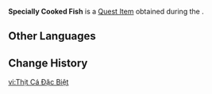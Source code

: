 {{Item Infobox
|id          = 120487
|image       = Item Fish.png
|type        = Quest Items
|quality     = 1
|description = Fish meat that [[Iaune]] has processed with a special method. [[Violetgold Angler Gull]]s seem to like it very much...
|source1     = [[What is the Meaning of Life?]]
|related_type = Variant
|related_item = Fish
|quest       = What is the Meaning of Life?
}}
'''Specially Cooked Fish''' is a [[Quest Item]] obtained during the {{Quest|What is the Meaning of Life?}}.

==Other Languages==
{{Other Languages|default_hidden=1
|en      = Specially Cooked Fish
|zhs     = 特制鱼肉
|zhs_rm  = Tèzhì Yúròu
|zht     = 特製魚肉
|zht_rm  = Tèzhì Yúròu
|ja      = 特製の魚肉
|ja_rm   = Tokusei no Gyoniku
|ko      = 특제 생선 살코기
|ko_rm   = 
|es      = Pescado
|fr      = Poisson spécial
|ru      = Приготовленная особым образом рыба
|th      = เนื้อปลาสูตรพิเศษ
|th_rm   = 
|vi      = Thịt Cá Đặc Biệt
|de      = Speziell zubereiteter Fisch
|id      = Ikan yang Dimasak Khusus
|pt      = Peixe Cozido de Maneira Especial
|tr      = Özel Pişirilmiş Balık
|it      = Pesce speciale alla Iaune
}}

==Change History==
{{Change History|4.1}}

[[vi:Thịt Cá Đặc Biệt]]